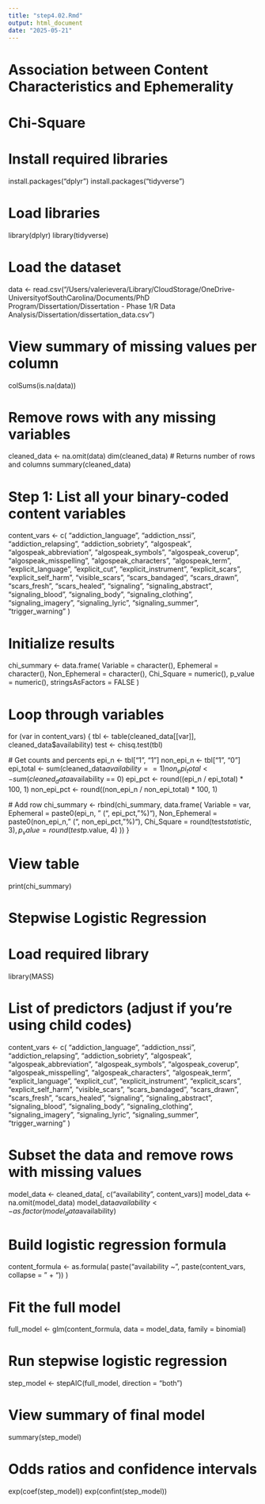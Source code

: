 ```yaml
---
title: "step4.02.Rmd"
output: html_document
date: "2025-05-21"
---
```

# Association between Content Characteristics and Ephemerality

# Chi-Square

# Install required libraries
install.packages("dplyr")
install.packages("tidyverse")

# Load libraries
library(dplyr)
library(tidyverse)

# Load the dataset
data <- read.csv("/Users/valerievera/Library/CloudStorage/OneDrive-UniversityofSouthCarolina/Documents/PhD Program/Dissertation/Dissertation - Phase 1/R Data Analysis/Dissertation/dissertation_data.csv")

# View summary of missing values per column
colSums(is.na(data))

# Remove rows with any missing variables
cleaned_data <- na.omit(data)
dim(cleaned_data)  # Returns number of rows and columns
summary(cleaned_data)

# Step 1: List all your binary-coded content variables
content_vars <- c(
  "addiction_language", "addiction_nssi", "addiction_relapsing", "addiction_sobriety",
  "algospeak", "algospeak_abbreviation", "algospeak_symbols", "algospeak_coverup",
  "algospeak_misspelling", "algospeak_characters", "algospeak_term",
  "explicit_language", "explicit_cut", "explicit_instrument", "explicit_scars",
  "explicit_self_harm", "visible_scars", "scars_bandaged", "scars_drawn",
  "scars_fresh", "scars_healed", "signaling", "signaling_abstract", "signaling_blood",
  "signaling_body", "signaling_clothing", "signaling_imagery", "signaling_lyric",
  "signaling_summer", "trigger_warning"
)

# Initialize results
chi_summary <- data.frame(
  Variable = character(),
  Ephemeral = character(),
  Non_Ephemeral = character(),
  Chi_Square = numeric(),
  p_value = numeric(),
  stringsAsFactors = FALSE
)

# Loop through variables
for (var in content_vars) {
  tbl <- table(cleaned_data[[var]], cleaned_data$availability)
  test <- chisq.test(tbl)

  # Get counts and percents
  epi_n <- tbl["1", "1"]
  non_epi_n <- tbl["1", "0"]
  epi_total <- sum(cleaned_data$availability == 1)
  non_epi_total <- sum(cleaned_data$availability == 0)
  epi_pct <- round((epi_n / epi_total) * 100, 1)
  non_epi_pct <- round((non_epi_n / non_epi_total) * 100, 1)

  # Add row
  chi_summary <- rbind(chi_summary, data.frame(
    Variable = var,
    Ephemeral = paste0(epi_n, " (", epi_pct, "%)"),
    Non_Ephemeral = paste0(non_epi_n, " (", non_epi_pct, "%)"),
    Chi_Square = round(test$statistic, 3),
    p_value = round(test$p.value, 4)
  ))
}

# View table
print(chi_summary)

# Stepwise Logistic Regression

# Load required library
library(MASS)

# List of predictors (adjust if you're using child codes)
content_vars <- c(
  "addiction_language", "addiction_nssi", "addiction_relapsing", "addiction_sobriety",
  "algospeak", "algospeak_abbreviation", "algospeak_symbols", "algospeak_coverup",
  "algospeak_misspelling", "algospeak_characters", "algospeak_term",
  "explicit_language", "explicit_cut", "explicit_instrument", "explicit_scars",
  "explicit_self_harm", "visible_scars", "scars_bandaged", "scars_drawn",
  "scars_fresh", "scars_healed", "signaling", "signaling_abstract", "signaling_blood",
  "signaling_body", "signaling_clothing", "signaling_imagery", "signaling_lyric",
  "signaling_summer", "trigger_warning"
)

# Subset the data and remove rows with missing values
model_data <- cleaned_data[, c("availability", content_vars)]
model_data <- na.omit(model_data)
model_data$availability <- as.factor(model_data$availability)

# Build logistic regression formula
content_formula <- as.formula(
  paste("availability ~", paste(content_vars, collapse = " + "))
)

# Fit the full model
full_model <- glm(content_formula, data = model_data, family = binomial)

# Run stepwise logistic regression
step_model <- stepAIC(full_model, direction = "both")

# View summary of final model
summary(step_model)

# Odds ratios and confidence intervals
exp(coef(step_model))
exp(confint(step_model))
